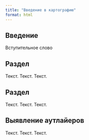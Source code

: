 ```yaml
---
title: "Введение в картографию"
format: html
---
```


## Введение

Вступительное слово

## Раздел

Текст. Текст. Текст.

## Раздел

Текст. Текст. Текст.

## Выявление аутлайеров

Текст. Текст. Текст.
